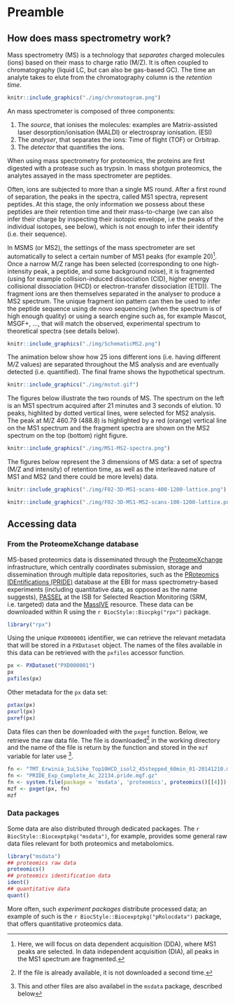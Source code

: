 # Preamble {-}

## How does mass spectrometry work?

Mass spectrometry (MS) is a technology that *separates* charged
molecules (ions) based on their mass to charge ratio (M/Z). It is
often coupled to chromatography (liquid LC, but can also be gas-based
GC). The time an analyte takes to elute from the chromatography
column is the *retention time*.

```r
knitr::include_graphics("./img/chromatogram.png")
```

An mass spectrometer is composed of three components:

1. The *source*, that ionises the molecules: examples are Matrix-assisted
   laser desorption/ionisation (MALDI) or electrospray ionisation.
   (ESI)
2. The *analyser*, that separates the ions: Time of flight (TOF) or Orbitrap.
3. The *detector* that quantifies the ions.

When using mass spectrometry for proteomics, the proteins are first
digested with a protease such as trypsin. In mass shotgun proteomics,
the analytes assayed in the mass spectrometer are peptides.

Often, ions are subjected to more than a single MS round. After a
first round of separation, the peaks in the spectra, called MS1
spectra, represent peptides. At this stage, the only information we
possess about these peptides are their retention time and their
mass-to-charge (we can also infer their charge by inspecting their
isotopic envelope, i.e the peaks of the individual isotopes, see
below), which is not enough to infer their identify (i.e. their
sequence).

In MSMS (or MS2), the settings of the mass spectrometer are set
automatically to select a certain number of MS1 peaks (for example
20)^[Here, we will focus on data dependent acquisition (DDA), where
MS1 peaks are selected. In data independent acquisition (DIA), all peaks
in the MS1 spectrum are fragmented.]. Once a narrow M/Z range has been
selected (corresponding to one high-intensity peak, a peptide, and
some background noise), it is fragmented (using for example
collision-induced dissociation (CID), higher energy collisional
dissociation (HCD) or electron-transfer dissociation (ETD)). The
fragment ions are then themselves separated in the analyser to produce
a MS2 spectrum. The unique fragment ion pattern can then be used to
infer the peptide sequence using de novo sequencing (when the spectrum
is of high enough quality) or using a search engine such as, for
example Mascot, MSGF+, ..., that will match the observed, experimental
spectrum to theoretical spectra (see details below).

```r
knitr::include_graphics("./img/SchematicMS2.png")
```


The animation below show how 25 ions different ions (i.e. having
different M/Z values) are separated throughout the MS analysis and are
eventually detected (i.e. quantified). The final frame shows the
hypothetical spectrum.

```r
knitr::include_graphics("./img/mstut.gif")
```

The figures below illustrate the two rounds of MS. The spectrum on the
left is an MS1 spectrum acquired after 21 minutes and 3 seconds of
elution. 10 peaks, highlited by dotted vertical lines, were selected
for MS2 analysis. The peak at M/Z 460.79 (488.8) is highlighted by a
red (orange) vertical line on the MS1 spectrum and the fragment
spectra are shown on the MS2 spectrum on the top (bottom) right
figure.

```r
knitr::include_graphics("./img/MS1-MS2-spectra.png")
```

The figures below represent the 3 dimensions of MS data: a set of
spectra (M/Z and intensity) of retention time, as well as the
interleaved nature of MS1 and MS2 (and there could be more levels)
data.

```r
knitr::include_graphics("./img/F02-3D-MS1-scans-400-1200-lattice.png")
```

```r
knitr::include_graphics("./img/F02-3D-MS1-MS2-scans-100-1200-lattice.png")
```

## Accessing data

### From the ProteomeXchange database {-}

MS-based proteomics data is disseminated through the
[ProteomeXchange](http://www.proteomexchange.org/) infrastructure,
which centrally coordinates submission, storage and dissemination
through multiple data repositories, such as the
[PRoteomics IDEntifications (PRIDE)](https://www.ebi.ac.uk/pride/archive/)
database at the EBI for mass spectrometry-based experiments (including
quantitative data, as opposed as the name suggests),
[PASSEL](http://www.peptideatlas.org/passel/) at the ISB for Selected
Reaction Monitoring (SRM, i.e. targeted) data and the
[MassIVE](http://massive.ucsd.edu/ProteoSAFe/static/massive.jsp)
resource. These data can be downloaded within R using the
`r BiocStyle::Biocpkg("rpx")` package.

```r
library("rpx")
```

Using the unique `PXD000001` identifier, we can retrieve the relevant
metadata that will be stored in a `PXDataset` object. The names of the
files available in this data can be retrieved with the `pxfiles`
accessor function.

```r
px <- PXDataset("PXD000001")
px
pxfiles(px)
```

Other metadata for the `px` data set:

```r
pxtax(px)
pxurl(px)
pxref(px)
```

Data files can then be downloaded with the `pxget` function. Below, we
retrieve the raw data file. The file is
downloaded^[If the file is already available, it is not downloaded a second time.]
in the working directory and the name of the file is return by the
function and stored in the `mzf` variable for later use ^[This and other files are also availabel in the `msdata` package, described below].

```r
fn <- "TMT_Erwinia_1uLSike_Top10HCD_isol2_45stepped_60min_01-20141210.mzML"
fn <- "PRIDE_Exp_Complete_Ac_22134.pride.mgf.gz"
fn <- system.file(package = 'msdata', 'proteomics', proteomics()[[4]])
mzf <- pxget(px, fn)
mzf
```

### Data packages {-}

Some data are also distributed through dedicated packages. The
`r BiocStyle::Biocexptpkg("msdata")`, for example, provides some
general raw data files relevant for both proteomics and
metabolomics.

```r
library("msdata")
## proteomics raw data
proteomics()
## proteomics identification data
ident()
## quantitative data
quant()
```

More often, such *experiment packages* distribute processed data; an
example of such is the `r BiocStyle::Biocexptpkg("pRolocdata")`
package, that offers quantitative proteomics data.
